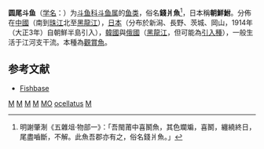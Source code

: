 {{Speciesbox
| name = 圆尾斗鱼
| status = 
| status_system = 
| image = Macropodus ocellatus.png
| genus = Macropodus
| species = ocellatus
| authority = ({{le|Cantor|Theodore Cantor}}, 1842)<ref name='id8423'>{{cite web| url =http://www.bioinfo.cn/db05/BjdwSpecies.php?action=view&id=8423| title =圆尾斗鱼| work =《中国动物物种编目数据库》| publisher =中国科学院微生物研究所| author =中国科学院动物研究所| accessdate =2009-04-16| deadurl =yes| archiveurl =https://web.archive.org/web/20160305032014/http://www.bioinfo.cn/db05/BjdwSpecies.php?action=view&id=8423| archivedate =2016-03-05}}</ref>
}}

'''圆尾斗鱼'''（[[学名|学名]]：{{lang|la|''Macropodus ocellatus''}}）为[[斗鱼科|斗鱼科]][[斗鱼属|斗鱼属]]的[[鱼类|鱼类]]，俗名'''錢爿魚'''<ref>明謝肇淛《五雜俎·物部一》：「吾閩莆中喜鬭魚，其色斕斒，喜鬭，纏繞終日，尾盡嚙斷，不解。此魚吾郡亦有之，俗名錢爿魚。」</ref>，日本稱'''朝鮮鮒'''。分佈在[[中國|中國]]（南到[[珠江|珠江]]北至[[黑龍江|黑龍江]]），[[日本|日本]]（分布於新潟、長野、茨城、岡山，1914年（大正3年）自朝鮮半島引入），[[韓國|韓國]]與[[俄國|俄國]]（[[黑龍江|黑龍江]]，但可能為[[引入種|引入種]]），一般生活于江河支干流。本種為[[觀賞魚|觀賞魚]]。

== 参考文献 ==
{{reflist}}
*[http://www.fishbase.org/Summary/speciesSummary.php?ID=4795&genusname=Macropodus&speciesname=ocellatus Fishbase]

{{Wikispecies|Macropodus ocellatus}}
{{Taxonbar|from=Q6412650}}

[[Category:中國魚類|M]]
[[Category:日本魚類|M]]
[[Category:韓國動物|M]]
[[Category:西伯利亞動物|M]]

[[Category:觀賞魚|MO]]
[[Category:斗鱼属|ocellatus]]
[[Category:1842年描述的魚類|M]]


{{鱸形目小作品}}